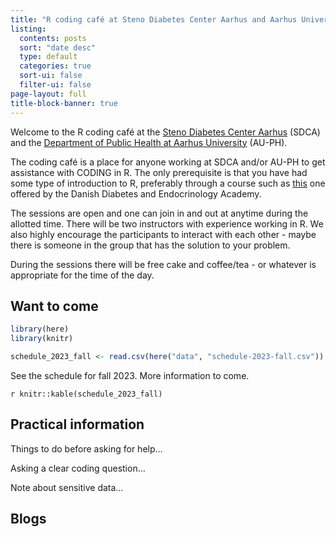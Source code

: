 ```yaml
---
title: "R coding café at Steno Diabetes Center Aarhus and Aarhus University"
listing:
  contents: posts
  sort: "date desc"
  type: default
  categories: true
  sort-ui: false
  filter-ui: false
page-layout: full
title-block-banner: true
---
```


Welcome to the R coding café at the [Steno Diabetes Center Aarhus](https://www.stenoaarhus.dk/forskning/) (SDCA) and the [Department of Public Health at Aarhus University](https://ph.au.dk/) (AU-PH).

The coding café is a place for anyone working at SDCA and/or AU-PH to get assistance with CODING in R. The only prerequisite is that you have had some type of introduction to R, preferably through a course such as [this](https://r-cubed-intro.rostools.org/) one offered by the Danish Diabetes and Endocrinology Academy. 

The sessions are open and one can join in and out at anytime during the allotted time. There will be two instructors with experience working in R. We also highly encourage the participants to interact with each other - maybe there is someone in the group that has the solution to your problem.

During the sessions there will be free cake and coffee/tea - or whatever is appropriate for the time of the day.

## Want to come

```r
library(here)
library(knitr)

schedule_2023_fall <- read.csv(here("data", "schedule-2023-fall.csv"))

```

See the schedule for fall 2023. More information to come.

`r knitr::kable(schedule_2023_fall)` 

## Practical information

Things to do before asking for help...

Asking a clear coding question...

Note about sensitive data...

## Blogs
